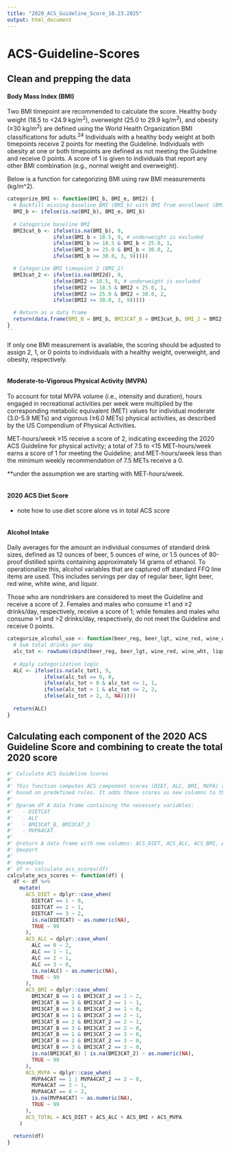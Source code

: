 ```yaml
---
title: "2020_ACS_Guideline_Score_10.23.2025"
output: html_document
---
```


# ACS-Guideline-Scores

## Clean and prepping the data

#### Body Mass Index (BMI)

Two BMI timepoint are recommended to calculate the score. Healthy body weight (18.5 to \<24.9 kg/m^2^), overweight (25.0 to 29.9 kg/m^2^), and obesity (≥30 kg/m^2^) are defined using the World Health Organization BMI classifications for adults.^24^ Individuals with a healthy body weight at both timepoints receive 2 points for meeting the Guideline. Individuals with obesity at one or both timepoints are defined as not meeting the Guideline and receive 0 points. A score of 1 is given to individuals that report any other BMI combination (e.g., normal weight and overweight).

Below is a function for categorizing BMI using raw BMI measurements (kg/m\^2).

```r
categorize_BMI <- function(BMI_b, BMI_e, BMI2) {
  # Backfill missing baseline BMI (BMI_b) with BMI from enrollment (BMI_e) if appliable
  BMI_b <- ifelse(is.na(BMI_b), BMI_e, BMI_b)
  
  # Categorize baseline BMI
  BMI3cat_b <- ifelse(is.na(BMI_b), 9,
               ifelse(BMI_b < 18.5, 9, # underweight is excluded
               ifelse(BMI_b >= 18.5 & BMI_b < 25.0, 1,
               ifelse(BMI_b >= 25.0 & BMI_b < 30.0, 2,
               ifelse(BMI_b >= 30.0, 3, 9)))))

  # Categorize BMI timepoint 2 (BMI_2)
  BMI3cat_2 <- ifelse(is.na(BMI2d), 9,
               ifelse(BMI2 < 18.5, 9, # underweight is excluded
               ifelse(BMI2 >= 18.5 & BMI2 < 25.0, 1,
               ifelse(BMI2 >= 25.0 & BMI2 < 30.0, 2,
               ifelse(BMI2 >= 30.0, 3, 9)))))

  # Return as a data frame
  return(data.frame(BMI_B = BMI_b, BMI3CAT_B = BMI3cat_b, BMI_2 = BMI2, BMI3CAT_2 = BMI3cat_2))
}
``
```

If only one BMI measurement is available, the scoring should be adjusted to assign 2, 1, or 0 points to individuals with a healthy weight, overweight, and obesity, respectively.

```r

```

#### Moderate-to-Vigorous Physical Activity (MVPA)

To account for total MVPA volume (i.e., intensity and duration), hours engaged in recreational activities per week were multiplied by the corresponding metabolic equivalent (MET) values for individual moderate (3.0-5.9 METs) and vigorous (≥6.0 METs) physical activities, as described by the US Compendium of Physical Activities.

MET-hours/week ≥15 receive a score of 2, indicating exceeding the 2020 ACS Guideline for physical activity; a total of 7.5 to \<15 MET-hours/week earns a score of 1 for meeting the Guideline; and MET-hours/week less than the minimum weekly recommendation of 7.5 METs receive a 0.

\*\*under the assumption we are starting with MET-hours/week.

```r

```

#### 2020 ACS Diet Score

-   note how to use diet score alone vs in total ACS score

```r

```

#### Alcohol Intake

Daily averages for the amount an individual consumes of standard drink sizes, defined as 12 ounces of beer, 5 ounces of wine, or 1.5 ounces of 80-proof distilled spirits containing approximately 14 grams of ethanol. To operationalize this, alcohol variables that are captured off standard FFQ line items are used. This includes servings per day of regular beer, light beer, red wine, white wine, and liquor.

Those who are nondrinkers are considered to meet the Guideline and receive a score of 2. Females and males who consume ≥1 and ≥2 drinks/day, respectively, receive a score of 1; while females and males who consume \>1 and \>2 drinks/day, respectively, do not meet the Guideline and receive 0 points.

```r
categorize_alcohol_use <- function(beer_reg, beer_lgt, wine_red, wine_wht, liquor) {
  # Sum total drinks per day
  alc_tot <- rowSums(cbind(beer_reg, beer_lgt, wine_red, wine_wht, liquor), na.rm = FALSE)
  
  # Apply categorization logic
  ALC <- ifelse(is.na(alc_tot), 9,
            ifelse(alc_tot == 0, 0, 
            ifelse(alc_tot > 0 & alc_tot <= 1, 1, 
            ifelse(alc_tot > 1 & alc_tot <= 2, 2,
            ifelse(alc_tot > 2, 3, NA)))))
  
  return(ALC)
}
```

## Calculating each component of the 2020 ACS Guideline Score and combining to create the total 2020 score

```r
#' Calculate ACS Guideline Scores
#'
#' This function computes ACS component scores (DIET, ALC, BMI, MVPA) and a total score (0–8)
#' based on predefined rules. It adds these scores as new columns to the input data frame.
#'
#' @param df A data frame containing the necessary variables:
#'   - DIETCAT
#'   - ALC
#'   - BMI3CAT_B, BMI3CAT_2
#'   - MVPA4CAT
#'
#' @return A data frame with new columns: ACS_DIET, ACS_ALC, ACS_BMI, ACS_MVPA, ACS_TOTAL
#' @export
#'
#' @examples
#' df <- calculate_acs_scores(df)
calculate_acs_scores <- function(df) {
  df <- df %>%
    mutate(
      ACS_DIET = dplyr::case_when(
        DIETCAT == 1 ~ 0,
        DIETCAT == 2 ~ 1,
        DIETCAT == 3 ~ 2,
        is.na(DIETCAT) ~ as.numeric(NA),
        TRUE ~ 99
      ),
      ACS_ALC = dplyr::case_when(
        ALC == 0 ~ 2,
        ALC == 1 ~ 1,
        ALC == 2 ~ 1,
        ALC == 3 ~ 0,
        is.na(ALC) ~ as.numeric(NA),
        TRUE ~ 99
      ),
      ACS_BMI = dplyr::case_when(
        BMI3CAT_B == 1 & BMI3CAT_2 == 1 ~ 2,
        BMI3CAT_B == 2 & BMI3CAT_2 == 1 ~ 1,
        BMI3CAT_B == 3 & BMI3CAT_2 == 1 ~ 0,
        BMI3CAT_B == 1 & BMI3CAT_2 == 2 ~ 1,
        BMI3CAT_B == 2 & BMI3CAT_2 == 2 ~ 1,
        BMI3CAT_B == 3 & BMI3CAT_2 == 2 ~ 0,
        BMI3CAT_B == 1 & BMI3CAT_2 == 3 ~ 0,
        BMI3CAT_B == 2 & BMI3CAT_2 == 3 ~ 0,
        BMI3CAT_B == 3 & BMI3CAT_2 == 3 ~ 0,
        is.na(BMI3CAT_B) | is.na(BMI3CAT_2) ~ as.numeric(NA),
        TRUE ~ 99
      ),
      ACS_MVPA = dplyr::case_when(
        MVPA4CAT == 1 | MVPA4CAT_2 == 2 ~ 0,
        MVPA4CAT == 3 ~ 1,
        MVPA4CAT == 4 ~ 2,
        is.na(MVPA4CAT) ~ as.numeric(NA),
        TRUE ~ 99
      ),
      ACS_TOTAL = ACS_DIET + ACS_ALC + ACS_BMI + ACS_MVPA
    )
  
  return(df)
}
```
